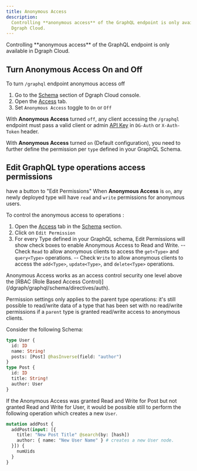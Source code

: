 ```yaml
---
title: Anonymous Access
description:
  Controlling **anonymous access** of the GraphQL endpoint is only available in
  Dgraph Cloud.
---
```



<DgraphWIP />

<Note>
  Controlling **anonymous access** of the GraphQL endpoint is only available in
  Dgraph Cloud.
</Note>

## Turn Anonymous Access On and Off

To turn `/graphql` endpoint anonymous access off

1. Go to the [Schema](https://cloud.dgraph.io/_/schema) section of Dgraph Cloud
   console.
2. Open the [Access](https://cloud.dgraph.io/_/schema?tab=anon-access) tab.
3. Set `Anonymous Access` toggle to `On` or `Off`

With **Anonymous Access** turned `off`, any client accessing the `/graphql`
endpoint must pass a valid client or admin
[API Key](/dgraph/cloud/authentication) in `DG-Auth` or `X-Auth-Token` header.

With **Anonymous Access** turned `on` (Default configuration), you need to
further define the permission per `type` defined in your GraphQL Schema.

## Edit GraphQL type operations access permissions

have a button to "Edit Permissions" When **Anonymous Access** is `on`, any newly
deployed type will have `read` and `write` permissions for anonymous users.

To control the anonymous access to operations :

1. Open the [Access](https://cloud.dgraph.io/_/schema?tab=anon-access) tab in
   the [Schema](https://cloud.dgraph.io/_/schema) section.
2. Click on `Edit Permission`
3. For every Type defined in your GraphQL schema, Edit Permissions will show
   check boxes to enable Anonymous Access to Read and Write. -- Check `Read` to
   allow anonymous clients to access the `get<Type>` and `query<Type>`
   operations. -- Check `Write` to allow anonymous clients to access the
   `add<Type>`, `update<Type>`, and `delete<Type>` operations.

<Note>
  Anonymous Access works as an access control security one level above the [RBAC
  (Role Based Access Control)](/dgraph/graphql/schema/directives/auth).
</Note>

Permission settings only applies to the parent type operations: it's still
possible to read/write data of a type that has been set with no read/write
permissions if a `parent` type is granted read/write access to anonymous
clients.

Consider the following Schema:

```graphql
type User {
  id: ID
  name: String!
  posts: [Post] @hasInverse(field: "author")
}
type Post {
  id: ID
  title: String!
  author: User
}
```

If the Anonymous Access was granted Read and Write for Post but not granted Read
and Write for User, it would be possible still to perform the following
operation which creates a new `User`.

```graphql
mutation addPost {
  addPost(input: [{
    title: "New Post Title" @search(by: [hash])
    author: { name: "New User Name" } # creates a new User node.
  }]) {
    numUids
  }
}
```
